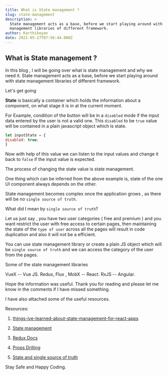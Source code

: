 ```yaml
---
title: What is State management ?
slug: state-management
description: >
  State management acts as a base, before we start playing around with state
  management libraries of different framework.
author: Karthikeyan
date: 2021-05-27T07:56:44.000Z
---
```

## What is State management ?

In this blog , I will be going over what is state management and why we need it. State management acts as a base, before we start playing around with state management libraries of different framework.

Let's get going

**State** is basically a container which holds the information about a component, on what stage it is in at the current moment. 

For Example, condition of the button will be in a `disabled` mode if the input data entered by the user is not a valid one. This `disabled` to be `true` value will be contained in a plain javascript object which is state. 

```javascript
let inputState = {
disabled: true;
}
```

Now with help of this value we can listen to the input values and change it back to `false` if the input value is expected. 

The process of changing the state value is state management. 

One thing which can be inferred from the above example is, state of the one UI component always depends on the other. 

State management becomes complex once the application grows , as there will be no `single source of truth`.

What did I mean by `single source of truth`? 

Let us just say , you have two user categories ( free and premium ) and you want restrict the user with free access to certain pages, then maintaining the state of the `type of user`  across all the pages will result in code duplication and also it will not be a efficient. 

You can use state management library or create a plain JS object which will be `single source of truth` and we can access the category of the user from the pages. 

Some of the state management libraries 

VueX -- Vue JS.
Redux, Flux , MobX -- React.
RxJS -- Angular. 

Hope the information was useful. Thank you for reading and please let me know in the comments if I have missed something. 

I have also attached some of the useful resources. 

Resources:

1. [things-ive-learned-about-state-management-for-react-apps](https://medium.com/@veeralpatel/things-ive-learned-about-state-management-for-react-apps-174b8bde87fb)

2. [State management](https://en.wikipedia.org/wiki/State_management#:~:text=State%20management%20refers%20to%20the,in%20a%20graphical%20user%20interface.&text=Examples%20of%20state%20management%20libraries,js%20JavaScript%20framework.)

3. [Redux Docs](https://redux.js.org/)

4. [Props Drilling](https://kentcdodds.com/blog/prop-drilling)

5. [State and single source of truth](http://www.hackingwithreact.com/read/1/12/state-and-the-single-source-of-truth) 

Stay Safe and Happy Coding. 

